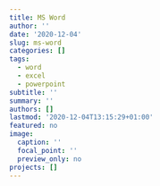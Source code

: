 ```yaml
---
title: MS Word
author: ''
date: '2020-12-04'
slug: ms-word
categories: []
tags:
  - word
  - excel
  - powerpoint
subtitle: ''
summary: ''
authors: []
lastmod: '2020-12-04T13:15:29+01:00'
featured: no
image:
  caption: ''
  focal_point: ''
  preview_only: no
projects: []
---
```

